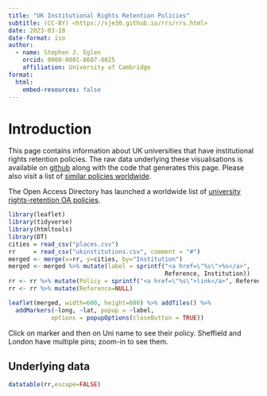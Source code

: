 ```yaml
---
title: "UK Institutional Rights Retention Policies"
subtitle: (CC-BY) <https://sje30.github.io/rrs/rrs.html>
date: 2023-03-18
date-format: iso
author:
  - name: Stephen J. Eglen
    orcid: 0000-0001-8607-8025
    affiliation: University of Cambridge
format:
  html:
    embed-resources: false
---
```



# Introduction

This page contains information about UK universities that have
institutional rights retention policies.  The raw data underlying
these visualisations is available on
[github](https://github.com/sje30/rrs/blob/main/ukinstitutions.csv)
along with the code that generates this page.  Please also visit a
list of [similar policies worldwide](https://cyber.harvard.edu/hoap/Additional_resources#Policies_of_the_kind_recommended_in_the_guide).


The Open Access Directory has launched a worldwide list of [university
rights-retention OA policies](https://oad.simmons.edu/oadwiki/University_rights-retention_OA_policies).

```r
library(leaflet)
library(tidyverse)
library(htmltools)
library(DT)
cities = read_csv("places.csv")
rr     = read_csv("ukinstitutions.csv", comment = "#")
merged <- merge(x=rr, y=cities, by="Institution")
merged <- merged %>% mutate(label = sprintf("<a href=\"%s\">%s</a>",
                                            Reference, Institution))
rr <- rr %>% mutate(Policy = sprintf("<a href=\"%s\">link</a>", Reference))
rr <- rr %>% mutate(Reference=NULL)
```

```r
leaflet(merged, width=600, height=600) %>% addTiles() %>%
  addMarkers(~long, ~lat, popup = ~label,
            options = popupOptions(closeButton = TRUE))
```

Click on marker and then on Uni name to see their policy.
Sheffield and London have multiple pins; zoom-in to see them.


## Underlying data

```r
datatable(rr,escape=FALSE)
```
